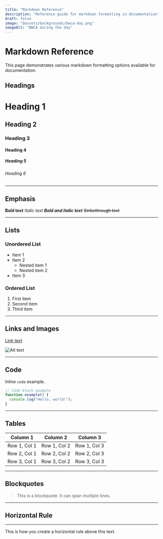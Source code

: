```yaml
---
title: "Markdown Reference"
description: "Reference guide for markdown formatting in documentation"
draft: false
image: "@assets/backgrounds/bwca-day.png"
imageAlt: "BWCA during the day"
---
```


# Markdown Reference

This page demonstrates various markdown formatting options available for documentation.

## Headings

# Heading 1
## Heading 2
### Heading 3
#### Heading 4
##### Heading 5
###### Heading 6

---

## Emphasis

**Bold text**
*Italic text*
***Bold and italic text***
~~Strikethrough text~~

---

## Lists

### Unordered List
- Item 1
- Item 2
  - Nested item 1
  - Nested item 2
- Item 3

### Ordered List
1. First item
2. Second item
3. Third item

---

## Links and Images

[Link text](https://example.com)

![Alt text](@assets/backgrounds/bwca-day.png "Image title")

---

## Code

Inline `code` example.

```javascript
// Code block example
function example() {
  console.log("Hello, world!");
}
```

---

## Tables

| Column 1 | Column 2 | Column 3 |
|----------|----------|----------|
| Row 1, Col 1 | Row 1, Col 2 | Row 1, Col 3 |
| Row 2, Col 1 | Row 2, Col 2 | Row 2, Col 3 |
| Row 3, Col 1 | Row 3, Col 2 | Row 3, Col 3 |

---

## Blockquotes

> This is a blockquote.
> It can span multiple lines.

---

## Horizontal Rule

---

This is how you create a horizontal rule above this text.
